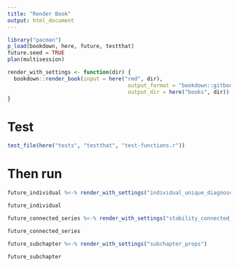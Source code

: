 ```yaml
---
title: "Render Book"
output: html_document
---
```


```r
library("pacman")
p_load(bookdown, here, future, testthat)
future.seed = TRUE
plan(multisession)

render_with_settings <- function(dir) {
  bookdown::render_book(input = here("rmd", dir), 
                                      output_format = "bookdown::gitbook",
                                      output_dir = here("books", dir))
}

```

# Test
```r
test_file(here("tests", "testthat", "test-functions.r"))
```


# Then run
```r
future_individual %<-% render_with_settings("individual_unique_diagnoses")
```
```r
future_individual
```


```r
future_connected_series %<-% render_with_settings("stability_connected_series")
```
```r
future_connected_series
```


```r
future_subchapter %<-% render_with_settings("subchapter_props")
```
```r
future_subchapter
```



